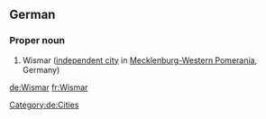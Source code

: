 ==German==
{{wikipedia}}
{{wikipedia|lang=de}}

===Proper noun===
{{head|de|proper noun}}

# Wismar ([[independent city]] in [[Mecklenburg-Western Pomerania]], Germany)

[[Category:de:Cities]]

[[de:Wismar]]
[[fr:Wismar]]